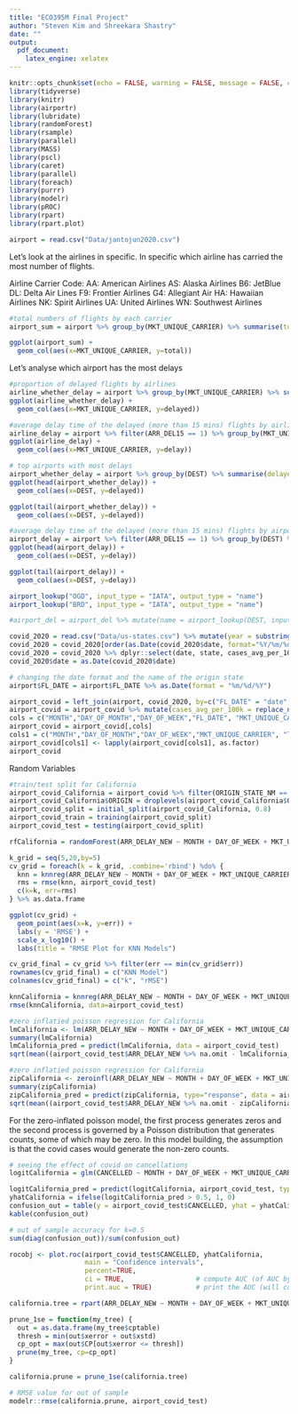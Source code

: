 ```yaml
---
title: "ECO395M Final Project"
author: "Steven Kim and Shreekara Shastry"
date: ""
output:
  pdf_document:
    latex_engine: xelatex
---
```


```r
knitr::opts_chunk$set(echo = FALSE, warning = FALSE, message = FALSE, cache = TRUE)
library(tidyverse)
library(knitr)
library(airportr)
library(lubridate)
library(randomForest)
library(rsample)
library(parallel)
library(MASS)
library(pscl)
library(caret)
library(parallel)
library(foreach)
library(purrr)
library(modelr)
library(pROC)
library(rpart)
library(rpart.plot)
```

```r
airport = read.csv("Data/jantojun2020.csv")
```

Let's look at the airlines in specific. In specific which airline has carried the most number of flights.

Airline Carrier Code: AA: American Airlines AS: Alaska Airlines B6: JetBlue DL: Delta Air Lines F9: Frontier Airlines G4: Allegiant Air HA: Hawaiian Airlines NK: Spirit Airlines UA: United Airlines WN: Southwest Airlines

```r
#total numbers of flights by each carrier
airport_sum = airport %>% group_by(MKT_UNIQUE_CARRIER) %>% summarise(total = n())

ggplot(airport_sum) +
  geom_col(aes(x=MKT_UNIQUE_CARRIER, y=total))
```

Let's analyse which airport has the most delays

```r
#proportion of delayed flights by airlines
airline_whether_delay = airport %>% group_by(MKT_UNIQUE_CARRIER) %>% summarise(delayed = mean(ARR_DEL15, na.rm=TRUE))
ggplot(airline_whether_delay) +
  geom_col(aes(x=MKT_UNIQUE_CARRIER, y=delayed))
```

```r
#average delay time of the delayed (more than 15 mins) flights by airlines
airline_delay = airport %>% filter(ARR_DEL15 == 1) %>% group_by(MKT_UNIQUE_CARRIER) %>% summarise(delay = mean(ARR_DELAY_NEW)) %>% arrange(desc(delay))
ggplot(airline_delay) +
  geom_col(aes(x=MKT_UNIQUE_CARRIER, y=delay))
```

```r
# top airports with most delays
airport_whether_delay = airport %>% group_by(DEST) %>% summarise(delayed = mean(ARR_DEL15, na.rm=TRUE)) %>% arrange(desc(delayed))
ggplot(head(airport_whether_delay)) +
  geom_col(aes(x=DEST, y=delayed))
```

```r
ggplot(tail(airport_whether_delay)) +
  geom_col(aes(x=DEST, y=delayed))
```

```r
#average delay time of the delayed (more than 15 mins) flights by airports
airport_delay = airport %>% filter(ARR_DEL15 == 1) %>% group_by(DEST) %>% summarise(delay = mean(ARR_DELAY_NEW)) %>% arrange(desc(delay))
ggplot(head(airport_delay)) +
  geom_col(aes(x=DEST, y=delay))
```

```r
ggplot(tail(airport_delay)) +
  geom_col(aes(x=DEST, y=delay))
```

```r
airport_lookup("OGD", input_type = "IATA", output_type = "name")
airport_lookup("BRD", input_type = "IATA", output_type = "name")

#airport_del = airport_del %>% mutate(name = airport_lookup(DEST, input_type = "IATA", output_type = "name"))
```

```r
covid_2020 = read.csv("Data/us-states.csv") %>% mutate(year = substring(date,1,4)) %>% filter(year == 2020)
covid_2020 = covid_2020[order(as.Date(covid_2020$date, format="%Y/%m/%d")),]
covid_2020 = covid_2020 %>% dplyr::select(date, state, cases_avg_per_100k)
covid_2020$date = as.Date(covid_2020$date)

# changing the date format and the name of the origin state
airport$FL_DATE = airport$FL_DATE %>% as.Date(format = "%m/%d/%Y")

airport_covid = left_join(airport, covid_2020, by=c("FL_DATE" = "date", "ORIGIN_STATE_NM" = "state"))
airport_covid = airport_covid %>% mutate(cases_avg_per_100k = replace_na(cases_avg_per_100k, 0))
cols = c("MONTH","DAY_OF_MONTH","DAY_OF_WEEK","FL_DATE", "MKT_UNIQUE_CARRIER", "MKT_CARRIER_FL_NUM","TAIL_NUM", "ORIGIN", "ORIGIN_STATE_NM", "DEST", "DEST_STATE_NM", "CRS_DEP_TIME", "CRS_ARR_TIME", "ARR_DELAY_NEW","ARR_DEL15", "CANCELLED", "CANCELLATION_CODE", "CRS_ELAPSED_TIME", "DISTANCE", "cases_avg_per_100k")
airport_covid = airport_covid[,cols]
cols1 = c("MONTH","DAY_OF_MONTH","DAY_OF_WEEK","MKT_UNIQUE_CARRIER", "TAIL_NUM", "ORIGIN", "ORIGIN_STATE_NM", "DEST", "DEST_STATE_NM","ARR_DEL15", "CANCELLED", "CANCELLATION_CODE")
airport_covid[cols1] <- lapply(airport_covid[cols1], as.factor)
airport_covid
```

Random Variables

```r
#train/test split for California
airport_covid_California = airport_covid %>% filter(ORIGIN_STATE_NM == "California")
airport_covid_California$ORIGIN = droplevels(airport_covid_California$ORIGIN)
airport_covid_split = initial_split(airport_covid_California, 0.8)
airport_covid_train = training(airport_covid_split)
airport_covid_test = testing(airport_covid_split)
```

```r
rfCalifornia = randomForest(ARR_DELAY_NEW ~ MONTH + DAY_OF_WEEK + MKT_UNIQUE_CARRIER + DISTANCE + cases_avg_per_100k, data=airport_covid_train, na.action=na.omit, ntree = 50, mtry = 6, importance = TRUE)
```

```r
k_grid = seq(5,20,by=5)
cv_grid = foreach(k = k_grid, .combine='rbind') %do% {
  knn = knnreg(ARR_DELAY_NEW ~ MONTH + DAY_OF_WEEK + MKT_UNIQUE_CARRIER + ORIGIN + DEST + DISTANCE + cases_avg_per_100k, airport_covid_train, k=k)
  rms = rmse(knn, airport_covid_test)
  c(k=k, err=rms)
} %>% as.data.frame

ggplot(cv_grid) + 
  geom_point(aes(x=k, y=err)) + 
  labs(y = 'RMSE') +
  scale_x_log10() +
  labs(title = "RMSE Plot for KNN Models")

cv_grid_final = cv_grid %>% filter(err == min(cv_grid$err))
rownames(cv_grid_final) = c("KNN Model")
colnames(cv_grid_final) = c("k", "rMSE")

knnCalifornia = knnreg(ARR_DELAY_NEW ~ MONTH + DAY_OF_WEEK + MKT_UNIQUE_CARRIER + ORIGIN + DEST + DISTANCE + cases_avg_per_100k, airport_covid_train, k=5)
rmse(knnCalifornia, data=airport_covid_test)
```
```r
#zero inflatied poisson regression for California
lmCalifornia <- lm(ARR_DELAY_NEW ~ MONTH + DAY_OF_WEEK + MKT_UNIQUE_CARRIER + DISTANCE + cases_avg_per_100k | cases_avg_per_100k, data = airport_covid_train, na.action = na.omit)
summary(lmCalifornia)
lmCalifornia_pred = predict(lmCalifornia, data = airport_covid_test)
sqrt(mean((airport_covid_test$ARR_DELAY_NEW %>% na.omit - lmCalifornia_pred)^2))
```

```r
#zero inflatied poisson regression for California
zipCalifornia <- zeroinfl(ARR_DELAY_NEW ~ MONTH + DAY_OF_WEEK + MKT_UNIQUE_CARRIER + DISTANCE + cases_avg_per_100k | cases_avg_per_100k, data = airport_covid_train, na.action = na.omit)
summary(zipCalifornia)
zipCalifornia_pred = predict(zipCalifornia, type="response", data = airport_covid_test)
sqrt(mean((airport_covid_test$ARR_DELAY_NEW %>% na.omit - zipCalifornia_pred)^2))
```

For the zero-inflated poisson model, the first process generates zeros and the second process is governed by a Poisson distribution that generates counts, some of which may be zero. In this model building, the assumption is that the covid cases would generate the non-zero counts.

```r
# seeing the effect of covid on cancellations
logitCalifornia = glm(CANCELLED ~ MONTH + DAY_OF_WEEK + MKT_UNIQUE_CARRIER + ORIGIN + DEST + DISTANCE + cases_avg_per_100k, data= airport_covid_train, na.action = na.omit, family="binomial")

logitCalifornia_pred = predict(logitCalifornia, airport_covid_test, type="response")  # predicted probabilities
yhatCalifornia = ifelse(logitCalifornia_pred > 0.5, 1, 0)
confusion_out = table(y = airport_covid_test$CANCELLED, yhat = yhatCalifornia)
kable(confusion_out)

# out of sample accuracy for k=0.5
sum(diag(confusion_out))/sum(confusion_out)

rocobj <- plot.roc(airport_covid_test$CANCELLED, yhatCalifornia,
                   main = "Confidence intervals", 
                   percent=TRUE,
                   ci = TRUE,                  # compute AUC (of AUC by default)
                   print.auc = TRUE)           # print the AUC (will contain the CI)
```
```r
california.tree = rpart(ARR_DELAY_NEW ~ MONTH + DAY_OF_WEEK + MKT_UNIQUE_CARRIER + ORIGIN + DEST + DISTANCE + cases_avg_per_100k, data=airport_covid_train, control = rpart.control(cp = 0.002, minsplit=30))

prune_1se = function(my_tree) {
  out = as.data.frame(my_tree$cptable)
  thresh = min(out$xerror + out$xstd)
  cp_opt = max(out$CP[out$xerror <= thresh])
  prune(my_tree, cp=cp_opt)
}

california.prune = prune_1se(california.tree)

# RMSE value for out of sample
modelr::rmse(california.prune, airport_covid_test)
```






